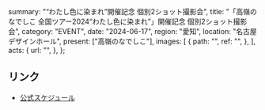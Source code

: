   summary: "“わたし色に染まれ”開催記念 個別2ショット撮影会",
  title: "「高嶺のなでしこ 全国ツアー2024“わたし色に染まれ”」開催記念 個別2ショット撮影会",
  category: "EVENT",
  date: "2024-06-17",
  region: "愛知",
  location: "名古屋デザインホール",
  present: ["高嶺のなでしこ"],
  images: [
    {
      path: "",
      ref: "",
    },
  ],
  acts: {
    url: "",
  },
};

## リンク

- [公式スケジュール](https://takanenonadeshiko.jp/?p=2146)
